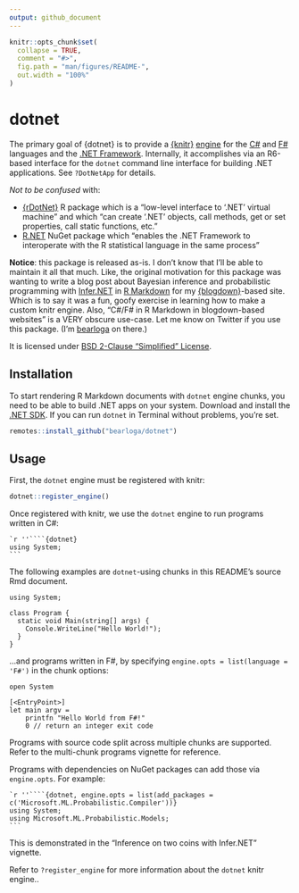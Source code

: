 ```yaml
---
output: github_document
---
```


<!-- README.md is generated from README.Rmd. Please edit that file -->

```r
knitr::opts_chunk$set(
  collapse = TRUE,
  comment = "#>",
  fig.path = "man/figures/README-",
  out.width = "100%"
)
```

# dotnet

<!-- badges: start -->
<!-- badges: end -->

The primary goal of {dotnet} is to provide a [{knitr}](https://yihui.org/knitr/) [engine](https://yihui.org/knitr/demo/engines/) for the [C#](https://docs.microsoft.com/en-us/dotnet/csharp/) and [F#](https://docs.microsoft.com/en-us/dotnet/fsharp/) languages and the [.NET Framework](https://dotnet.microsoft.com/). Internally, it accomplishes via an R6-based interface for the `dotnet` command line interface for building .NET applications. See `?DotNetApp` for details.

*Not to be confused* with:

- [{rDotNet}](https://cran.r-project.org/package=rDotNet) R package which is a "low-level interface to '.NET' virtual machine" and which "can create '.NET' objects, call methods, get or set properties, call static functions, etc."
- [R.NET](https://rdotnet.github.io/rdotnet/) NuGet package which "enables the .NET Framework to interoperate with the R statistical language in the same process"

**Notice**: this package is released as-is. I don't know that I'll be able to maintain it all that much. Like, the original motivation for this package was wanting to write a blog post about Bayesian inference and probabilistic programming with [Infer.NET](https://dotnet.github.io/infer/) in [R Markdown](https://rmarkdown.rstudio.com/) for my [{blogdown}](https://bookdown.org/yihui/blogdown/)-based site. Which is to say it was a fun, goofy exercise in learning how to make a custom knitr engine. Also, "C#/F# in R Markdown in blogdown-based websites" is a VERY obscure use-case. Let me know on Twitter if you use this package. (I'm [bearloga](https://twitter.com/bearloga) on there.)

It is licensed under [BSD 2-Clause "Simplified" License](LICENSE.md).

## Installation

To start rendering R Markdown documents with `dotnet` engine chunks, you need to be able to build .NET apps on your system. Download and install the [.NET SDK](https://dotnet.microsoft.com/download). If you can run `dotnet` in Terminal without problems, you're set.

``` r
remotes::install_github("bearloga/dotnet")
```

## Usage

First, the `dotnet` engine must be registered with knitr:

```r
dotnet::register_engine()
```

Once registered with knitr, we use the `dotnet` engine to run programs written in C#:

````
`r ''````{dotnet}
using System;
```
````

The following examples are `dotnet`-using chunks in this README's source Rmd document.

```dotnet
using System;

class Program {
  static void Main(string[] args) {
    Console.WriteLine("Hello World!");
  }
}
```

...and programs written in F#, by specifying `engine.opts = list(language = 'F#')` in the chunk options:

```dotnet
open System

[<EntryPoint>]
let main argv =
    printfn "Hello World from F#!"
    0 // return an integer exit code
```

Programs with source code split across multiple chunks are supported. Refer to the multi-chunk programs vignette for reference.

Programs with dependencies on NuGet packages can add those via `engine.opts`. For example:

````
`r ''````{dotnet, engine.opts = list(add_packages = c('Microsoft.ML.Probabilistic.Compiler'))}
using System;
using Microsoft.ML.Probabilistic.Models;
```
````

This is demonstrated in the "Inference on two coins with Infer.NET" vignette.

Refer to `?register_engine` for more information about the `dotnet` knitr engine..
